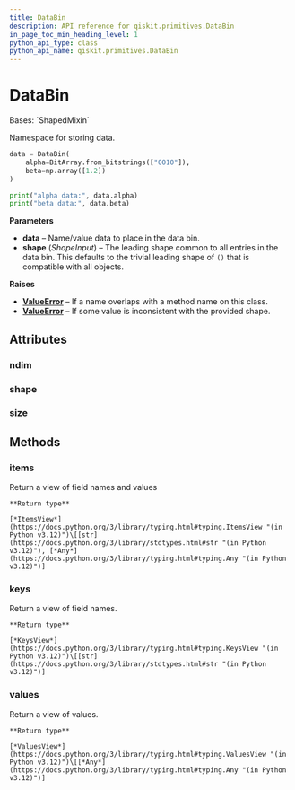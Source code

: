 ```yaml
---
title: DataBin
description: API reference for qiskit.primitives.DataBin
in_page_toc_min_heading_level: 1
python_api_type: class
python_api_name: qiskit.primitives.DataBin
---
```


# DataBin

<Class id="qiskit.primitives.DataBin" isDedicatedPage={true} github="https://github.com/Qiskit/qiskit/tree/main/qiskit/primitives/containers/data_bin.py#L32-L143" signature="qiskit.primitives.DataBin(*, shape=(), **data)" modifiers="class">
  Bases: `ShapedMixin`

  Namespace for storing data.

  ```python
  data = DataBin(
      alpha=BitArray.from_bitstrings(["0010"]),
      beta=np.array([1.2])
  )

  print("alpha data:", data.alpha)
  print("beta data:", data.beta)
  ```

  **Parameters**

  *   **data** – Name/value data to place in the data bin.
  *   **shape** (*ShapeInput*) – The leading shape common to all entries in the data bin. This defaults to the trivial leading shape of `()` that is compatible with all objects.

  **Raises**

  *   [**ValueError**](https://docs.python.org/3/library/exceptions.html#ValueError "(in Python v3.12)") – If a name overlaps with a method name on this class.
  *   [**ValueError**](https://docs.python.org/3/library/exceptions.html#ValueError "(in Python v3.12)") – If some value is inconsistent with the provided shape.

  ## Attributes

  ### ndim

  <Attribute id="qiskit.primitives.DataBin.ndim" />

  ### shape

  <Attribute id="qiskit.primitives.DataBin.shape" />

  ### size

  <Attribute id="qiskit.primitives.DataBin.size" />

  ## Methods

  ### items

  <Function id="qiskit.primitives.DataBin.items" github="https://github.com/Qiskit/qiskit/tree/main/qiskit/primitives/containers/data_bin.py#L125-L127" signature="items()">
    Return a view of field names and values

    **Return type**

    [*ItemsView*](https://docs.python.org/3/library/typing.html#typing.ItemsView "(in Python v3.12)")\[[str](https://docs.python.org/3/library/stdtypes.html#str "(in Python v3.12)"), [*Any*](https://docs.python.org/3/library/typing.html#typing.Any "(in Python v3.12)")]
  </Function>

  ### keys

  <Function id="qiskit.primitives.DataBin.keys" github="https://github.com/Qiskit/qiskit/tree/main/qiskit/primitives/containers/data_bin.py#L117-L119" signature="keys()">
    Return a view of field names.

    **Return type**

    [*KeysView*](https://docs.python.org/3/library/typing.html#typing.KeysView "(in Python v3.12)")\[[str](https://docs.python.org/3/library/stdtypes.html#str "(in Python v3.12)")]
  </Function>

  ### values

  <Function id="qiskit.primitives.DataBin.values" github="https://github.com/Qiskit/qiskit/tree/main/qiskit/primitives/containers/data_bin.py#L121-L123" signature="values()">
    Return a view of values.

    **Return type**

    [*ValuesView*](https://docs.python.org/3/library/typing.html#typing.ValuesView "(in Python v3.12)")\[[*Any*](https://docs.python.org/3/library/typing.html#typing.Any "(in Python v3.12)")]
  </Function>
</Class>

